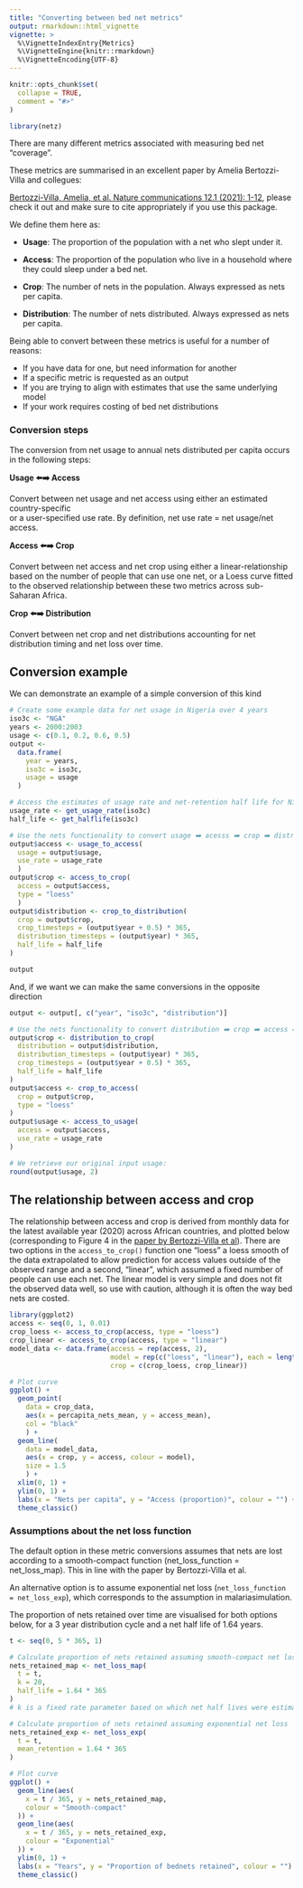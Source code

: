 ```yaml
---
title: "Converting between bed net metrics"
output: rmarkdown::html_vignette
vignette: >
  %\VignetteIndexEntry{Metrics}
  %\VignetteEngine{knitr::rmarkdown}
  %\VignetteEncoding{UTF-8}
---
```


```r
knitr::opts_chunk$set(
  collapse = TRUE,
  comment = "#>"
)
```

```r
library(netz)
```

There are many different metrics associated with measuring bed net "coverage".

These metrics are summarised in an excellent paper by Amelia Bertozzi-Villa and collegues:

[Bertozzi-Villa, Amelia, et al. Nature communications 12.1 (2021): 1-12](https://www.nature.com/articles/s41467-021-23707-7), please check it out
and make sure to cite appropriately if you use this package.

We define them here as:

* **Usage**: The proportion of the population with a net who slept under it.

* **Access**: The proportion of the population who live in a household where they could sleep under a bed net.

* **Crop**: The number of nets in the population. Always expressed as nets per capita.

* **Distribution**: The number of nets distributed. Always expressed as nets per capita.

Being able to convert between these metrics is useful for a number of reasons:

* If you have data for one, but need information for another
* If a specific metric is requested as an output
* If you are trying to align with estimates that use the same underlying model
* If your work requires costing of bed net distributions

### Conversion steps

The conversion from net usage to annual nets distributed per capita occurs in the following steps:

**Usage ⬅️➡️ Access**

Convert between net usage and net access using either an estimated country-specific  
or a user-specified use rate. By definition, net use rate = net usage/net access.

**Access ⬅️➡️ Crop**

Convert between net access and net crop using either a linear-relationship based
on the number of people that can use one net, or a Loess curve fitted to the observed relationship between these two metrics across sub-Saharan Africa.

**Crop ⬅️➡️ Distribution**

Convert between net crop and net distributions accounting for net distribution 
timing and net loss over time.

## Conversion example

We can demonstrate an example of a simple conversion of this kind

```r
# Create some example data for net usage in Nigeria over 4 years
iso3c <- "NGA"
years <- 2000:2003
usage <- c(0.1, 0.2, 0.6, 0.5)
output <- 
  data.frame(
    year = years,
    iso3c = iso3c,
    usage = usage
  )

# Access the estimates of usage rate and net-retention half life for Nigeria
usage_rate <- get_usage_rate(iso3c)
half_life <- get_halflife(iso3c)

# Use the nets functionality to convert usage ➡️ acesss ➡️ crop ➡️ distribution
output$access <- usage_to_access(
  usage = output$usage, 
  use_rate = usage_rate
  )
output$crop <- access_to_crop(
  access = output$access,
  type = "loess"
  )
output$distribution <- crop_to_distribution(
  crop = output$crop,
  crop_timesteps = (output$year + 0.5) * 365,
  distribution_timesteps = (output$year) * 365,
  half_life = half_life
)

output

```

And, if we want we can make the same conversions in the opposite direction

```r
output <- output[, c("year", "iso3c", "distribution")]

# Use the nets functionality to convert distribution ➡️ crop ➡️ access ➡️ usage
output$crop <- distribution_to_crop(
  distribution = output$distribution,
  distribution_timesteps = (output$year) * 365,
  crop_timesteps = (output$year + 0.5) * 365,
  half_life = half_life
)
output$access <- crop_to_access(
  crop = output$crop,
  type = "loess"
)
output$usage <- access_to_usage(
  access = output$access,
  use_rate = usage_rate
)

# We retrieve our original input usage:
round(output$usage, 2)
```


## The relationship between access and crop

The relationship between access and crop is derived from monthly data for the latest available year (2020) across African countries, and plotted below (corresponding to Figure 4 in the [paper by Bertozzi-Villa  et al](https://www.nature.com/articles/s41467-021-23707-7)). There are two options in the `access_to_crop()` function
one "loess" a loess smooth of the data extrapolated to allow prediction for access values outside of the observed range and a second, "linear", which assumed a fixed
number of people can use each net. The linear model is very simple and does not fit the observed data well, so use with caution, although it is often the way bed nets
are costed.

```r
library(ggplot2)
access <- seq(0, 1, 0.01)
crop_loess <- access_to_crop(access, type = "loess")
crop_linear <- access_to_crop(access, type = "linear")
model_data <- data.frame(access = rep(access, 2),
                         model = rep(c("loess", "linear"), each = length(crop_loess)),
                         crop = c(crop_loess, crop_linear))

# Plot curve
ggplot() +
  geom_point(
    data = crop_data,
    aes(x = percapita_nets_mean, y = access_mean),
    col = "black"
    ) +
  geom_line(
    data = model_data,
    aes(x = crop, y = access, colour = model),
    size = 1.5
    ) +
  xlim(0, 1) +
  ylim(0, 1) +
  labs(x = "Nets per capita", y = "Access (proportion)", colour = "") +
  theme_classic()
```

### Assumptions about the net loss function

The default option in these metric conversions assumes that nets are lost according
to a smooth-compact function (net_loss_function = net_loss_map). This in line
with the paper by Bertozzi-Villa et al.

An alternative option is to assume exponential net loss (`net_loss_function = net_loss_exp`), 
which corresponds to the assumption in malariasimulation. 

The proportion of nets retained over time are visualised for both options below, 
for a 3 year distribution cycle and a net half life of 1.64 years.


```r
t <- seq(0, 5 * 365, 1)

# Calculate proportion of nets retained assuming smooth-compact net loss
nets_retained_map <- net_loss_map(
  t = t,
  k = 20,
  half_life = 1.64 * 365
)
# k is a fixed rate parameter based on which net half lives were estimated in the paper

# Calculate proportion of nets retained assuming exponential net loss
nets_retained_exp <- net_loss_exp(
  t = t,
  mean_retention = 1.64 * 365
)

# Plot curve
ggplot() +
  geom_line(aes(
    x = t / 365, y = nets_retained_map,
    colour = "Smooth-compact"
  )) +
  geom_line(aes(
    x = t / 365, y = nets_retained_exp,
    colour = "Exponential"
  )) +
  ylim(0, 1) +
  labs(x = "Years", y = "Proportion of bednets retained", colour = "") +
  theme_classic()
```